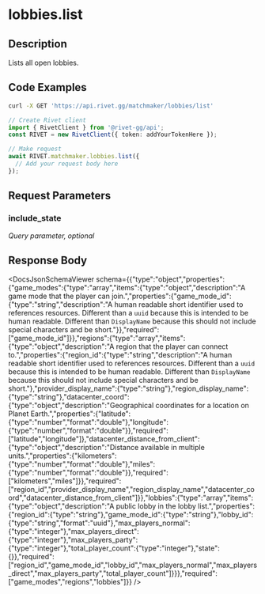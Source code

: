 

# lobbies.list

## Description

Lists all open lobbies.


## Code Examples

<CodeGroup title='Request' tag='GET' label='https://api.rivet.gg/matchmaker/lobbies/list'>

```bash {{ title: 'cURL' }}
curl -X GET 'https://api.rivet.gg/matchmaker/lobbies/list'
```

```ts
// Create Rivet client
import { RivetClient } from '@rivet-gg/api';
const RIVET = new RivetClient({ token: addYourTokenHere });

// Make request
await RIVET.matchmaker.lobbies.list({
  // Add your request body here
});
```

</CodeGroup>


## Request Parameters


### include_state

_Query parameter, optional_





## Response Body

<DocsJsonSchemaViewer schema={{"type":"object","properties":{"game_modes":{"type":"array","items":{"type":"object","description":"A game mode that the player can join.","properties":{"game_mode_id":{"type":"string","description":"A human readable short identifier used to references resources. Different than a `uuid` because this is intended to be human readable. Different than `DisplayName` because this should not include special characters and be short."}},"required":["game_mode_id"]}},"regions":{"type":"array","items":{"type":"object","description":"A region that the player can connect to.","properties":{"region_id":{"type":"string","description":"A human readable short identifier used to references resources. Different than a `uuid` because this is intended to be human readable. Different than `DisplayName` because this should not include special characters and be short."},"provider_display_name":{"type":"string"},"region_display_name":{"type":"string"},"datacenter_coord":{"type":"object","description":"Geographical coordinates for a location on Planet Earth.","properties":{"latitude":{"type":"number","format":"double"},"longitude":{"type":"number","format":"double"}},"required":["latitude","longitude"]},"datacenter_distance_from_client":{"type":"object","description":"Distance available in multiple units.","properties":{"kilometers":{"type":"number","format":"double"},"miles":{"type":"number","format":"double"}},"required":["kilometers","miles"]}},"required":["region_id","provider_display_name","region_display_name","datacenter_coord","datacenter_distance_from_client"]}},"lobbies":{"type":"array","items":{"type":"object","description":"A public lobby in the lobby list.","properties":{"region_id":{"type":"string"},"game_mode_id":{"type":"string"},"lobby_id":{"type":"string","format":"uuid"},"max_players_normal":{"type":"integer"},"max_players_direct":{"type":"integer"},"max_players_party":{"type":"integer"},"total_player_count":{"type":"integer"},"state":{}},"required":["region_id","game_mode_id","lobby_id","max_players_normal","max_players_direct","max_players_party","total_player_count"]}}},"required":["game_modes","regions","lobbies"]}} />

